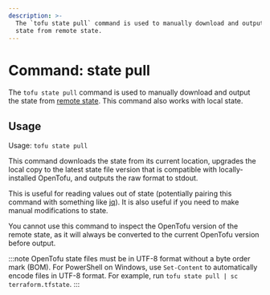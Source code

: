 ```yaml
---
description: >-
  The `tofu state pull` command is used to manually download and output the
  state from remote state.
---
```


# Command: state pull

The `tofu state pull` command is used to manually download and output
the state from [remote state](../../../language/state/remote.mdx). This command also
works with local state.

## Usage

Usage: `tofu state pull`

This command downloads the state from its current location, upgrades the
local copy to the latest state file version that is compatible with
locally-installed OpenTofu, and outputs the raw format to stdout.

This is useful for reading values out of state (potentially pairing this
command with something like [jq](https://stedolan.github.io/jq/)). It is
also useful if you need to make manual modifications to state.

You cannot use this command to inspect the OpenTofu version of
the remote state, as it will always be converted to the current OpenTofu
version before output.

:::note
OpenTofu state files must be in UTF-8 format without a byte order mark (BOM). For PowerShell on Windows, use `Set-Content` to automatically encode files in UTF-8 format. For example, run `tofu state pull | sc terraform.tfstate`.
:::
